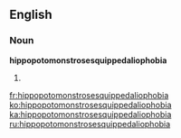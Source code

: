 ==English==

===Noun===
'''hippopotomonstrosesquippedaliophobia'''

# {{misspelling of|hippopotomonstrosesquipedaliophobia}}

[[fr:hippopotomonstrosesquippedaliophobia]]
[[ko:hippopotomonstrosesquippedaliophobia]]
[[ka:hippopotomonstrosesquippedaliophobia]]
[[ru:hippopotomonstrosesquippedaliophobia]]